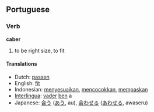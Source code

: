 ==Portuguese==
===Verb===
'''caber'''

# to be right size, to fit

====Translations====
*Dutch: [[passen]]
*English: [[fit]]
*Indonesian: [[sesuai|menyesuaikan]], [[cocok|mencocokkan]], [[pas|mempaskan]]
*[[Interlingua]]: [[vader]] [[ben]] a
*Japanese: [[合う]] ([[あう]], au), [[合わせる]] ([[あわせる]], awaseru)